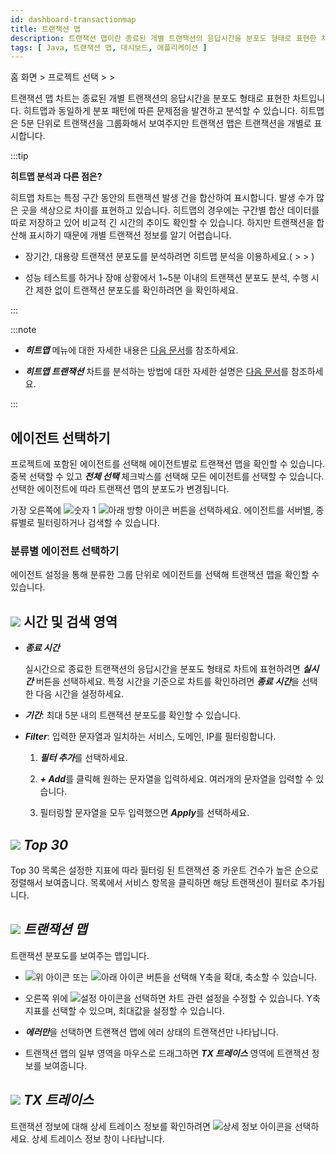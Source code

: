 ```yaml
---
id: dashboard-transactionmap
title: 트랜잭션 맵
description: 트랜잭션 맵이란 종료된 개별 트랜잭션의 응답시간을 분포도 형태로 표현한 차트입니다.
tags: [ Java, 트랜잭션 맵, 대시보드, 애플리케이션 ]
---
```


<!-- {@include: ../common-items/_dashboard-transactionmap.mdx}-->

홈 화면 &gt; 프로젝트 선택 &gt; <Cmdname sid="dashboard" className="uitext" /> &gt; <Cmdname sid="transaction_map" className="uitext" />

트랜잭션 맵 차트는 종료된 개별 트랜잭션의 응답시간을 분포도 형태로 표현한 차트입니다. 히트맵과 동일하게 분포 패턴에 따른 문제점을 발견하고 분석할 수 있습니다. 히트맵은 5분 단위로 트랜잭션을 그룹화해서 보여주지만 트랜잭션 맵은 트랜잭션을 개별로 표시합니다.

<ImgLang img='dashboard-transaction-map.png' desc='트랜잭션 맵' />

:::tip 

**히트맵 분석과 다른 점은?**

히트맵 차트는 특정 구간 동안의 트랜잭션 발생 건을 합산하여 표시합니다. 발생 수가 많은 곳을 색상으로 차이를 표현하고 있습니다. 히트맵의 경우에는 구간별 합산 데이터를 따로 저장하고 있어 비교적 긴 시간의 추이도 확인할 수 있습니다. 하지만 트랜잭션을 합산해 표시하기 때문에 개별 트랜잭션 정보를 알기 어렵습니다.

* 장기간, 대용량 트랜잭션 분포도를 분석하려면 히트맵 분석을 이용하세요.(<Cmdname sid="project_menu" className="uitext" /> &gt; <Cmdname sid="analysis" className="uitext" /> &gt; <Cmdname sid="hitmap" className="uitext" />)

* 성능 테스트를 하거나 장애 상황에서 1\~5분 이내의 트랜잭션 분포도 분석, 수행 시간 제한 없이 트랜잭션 분포도를 확인하려면 <Cmdname sid="transaction_map" className="uitext" />을 확인하세요.

:::

:::note

* ***히트맵*** 메뉴에 대한 자세한 내용은 [다음 문서](trs-view)를 참조하세요. 

* ***히트맵 트랜잭션*** 차트를 분석하는 방법에 대한 자세한 설명은 [다음 문서](../best-practice-guides/about-apm-hitmap-class)를 참조하세요.

:::

## 에이전트 선택하기

프로젝트에 포함된 에이전트를 선택해 에이전트별로 트랜잭션 맵을 확인할 수 있습니다. 중복 선택할 수 있고 ***전체 선택*** 체크박스를 선택해 모든 에이전트를 선택할 수 있습니다. 선택한 에이전트에 따라 트랜잭션 맵의 분포도가 변경됩니다.

<ImgLang img='dashboard-txmap-select-agent.png' desc='에이전트 선택' />

가장 오른쪽에 ![숫자 1](/img/number-01.png) ![아래 방향 아이콘](/img/down-arrow.svg) 버튼을 선택하세요. 에이전트를 서버별, 종류별로 필터링하거나 검색할 수 있습니다.

### 분류별 에이전트 선택하기

에이전트 설정을 통해 분류한 그룹 단위로 에이전트를 선택해 트랜잭션 맵을 확인할 수 있습니다.




## ![](/img/number-02.png) 시간 및 검색 영역

* ***종료 시간***

  실시간으로 종료한 트랜잭션의 응답시간을 분포도 형태로 차트에 표현하려면 ***실시간*** 버튼을 선택하세요. 특정 시간을 기준으로 차트를 확인하려면 ***종료 시간***을 선택한 다음 시간을 설정하세요.

* ***기간***: 최대 5분 내의 트랜잭션 분포도를 확인할 수 있습니다.

* ***Filter***: 입력한 문자열과 일치하는 서비스, 도메인, IP를 필터링합니다. 

  1. ***필터 추가***를 선택하세요.

  1. ***+ Add***를 클릭해 원하는 문자열을 입력하세요. 여러개의 문자열을 입력할 수 있습니다.
  
      <ImgLang img='transactionmap-filter.png' desc='필터 추가' />

  1. 필터링할 문자열을 모두 입력했으면 ***Apply***를 선택하세요.

## ![](/img/number-03.png) ***Top 30***

Top 30 목록은 설정한 지표에 따라 필터링 된 트랜잭션 중 카운트 건수가 높은 순으로 정렬해서 보여줍니다. 목록에서 서비스 항목을 클릭하면 해당 트랜잭션이 필터로 추가됩니다.

## ![](/img/number-04.png) ***트랜잭션 맵***

트랜잭션 분포도를 보여주는 맵입니다. 

* ![위 아이콘](/img/up-arrow.svg) 또는 ![아래 아이콘](/img/down-arrow.svg) 버튼을 선택해 Y축을 확대, 축소할 수 있습니다.
* 오른쪽 위에 ![설정 아이콘](/img/ico-setting.svg)을 선택하면 차트 관련 설정을 수정할 수 있습니다. Y축 지표를 선택할 수 있으며, 최대값을 설정할 수 있습니다.

  <ImgLang img='transaction-map-setting.png' desc='트랜잭션 맵 설정' />

* ***에러만***을 선택하면 트랜잭션 맵에 에러 상태의 트랜잭션만 나타납니다.
* 트랜잭션 맵의 일부 영역을 마우스로 드래그하면 ***TX 트레이스*** 영역에 트랜잭션 정보를 보여줍니다.

## ![](/img/number-05.png) ***TX 트레이스***

트랜잭션 정보에 대해 상세 트레이스 정보를 확인하려면 ![상세 정보 아이콘](/img/ico-detail-view.svg)을 선택하세요. 상세 트레이스 정보 창이 나타납니다.

<Xclude product='php,nodejs,golang'>

<ImgLang img="analysis-tx-table-view-mode.png" desc="테이블 뷰" />

</Xclude>

<InDoc product='php,nodejs,golang'>

<ImgLang img="analysis-tx-table-view-mode-none-actx.png" desc="테이블 뷰" />

</InDoc>

